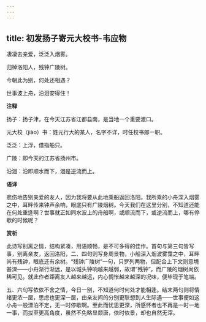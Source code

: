 ```yaml
---
---
---
```

title: 初发扬子寄元大校书-韦应物
---

凄凄去亲爱，泛泛入烟雾。

归棹洛阳人，残钟广陵树。

今朝此为别，何处还相遇？

世事波上舟，沿洄安得住！

**注释**

扬子：扬子津，在今天江苏省江都县南，是当地一个重要渡口。

元大校（jiào）书：姓元行大的某人，名字不详，时任校书郎一职。

泛泛：上浮，借指船只。

广陵：即今天的江苏省扬州市。

沿洄：沿即顺水而下，洄是逆流而上。

**语译**

悲伤地告别亲爱的友人，因为我将要从此地乘船返回洛阳。我所乘的小舟深入烟雾之中，耳畔传来钟声余响，眼底只有广陵烟树。今天我们在这里分别，不知道还能在何处重逢啊？世事就正如同水波上的舟船啊，或顺流而下，或逆流而上，哪有停歇的时候呢？

**赏析**

此诗写别离之情，结构紧凑，用语顺畅，是不可多得的佳作。首句与第三句皆写事，别离亲友，返回洛阳，二、四句则写身周景物，小船深入烟波雾霭之中，耳畔尚有残钟，眼底还有余树。“残钟广陵树”一句，只罗列两物，但配合上下文则意境甚深——小舟渐行渐远，是以城头钟响越来越弱，故谓“残钟”，而广陵的烟树尚依稀可见。就此作者距离友人越来越远，内心惆怅越来越深的况味，便毕现于笔端。

五、六句写依依不舍之情，今日一别，不知道何时何处才能相逢。结末两句则将情绪更浓一层，思虑也更深一层，由亲友间的分别更联想到人生际遇——世事便如这小舟一般漂泊不定，无一时停歇啊。至此而忧思更深，所感怀者也不再是一时一地一事，而拔至更高角度，虽然不免略显颓唐，依时依景，却也自然无滓。